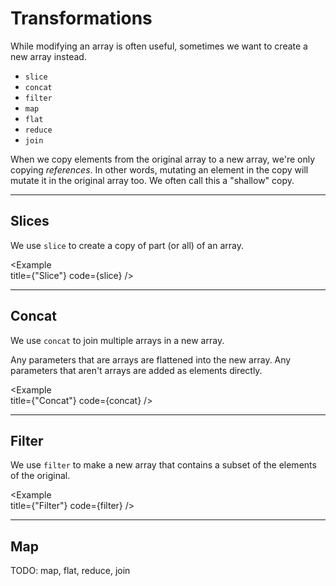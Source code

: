 
# Transformations

While modifying an array is often useful, sometimes we want to create a new array instead.

- `slice`
- `concat`
- `filter`
- `map`
- `flat`
- `reduce`
- `join`

When we copy elements from the original array to a new array, we're only copying _references_. In other words, mutating an element in the copy will mutate it in the original array too. We often call this a "shallow" copy. 

---

## Slices

We use `slice` to create a copy of part (or all) of an array. 

<Example   
  title={"Slice"}
  code={slice}
/>

---

## Concat

We use `concat` to join multiple arrays in a new array.

Any parameters that are arrays are flattened into the new array. Any parameters that aren't arrays are added as elements directly.

<Example   
  title={"Concat"}
  code={concat}
/>

---

## Filter

We use `filter` to make a new array that contains a subset of the elements of the original.

<Example   
  title={"Filter"}
  code={filter}
/>

---

## Map

TODO: map, flat, reduce, join